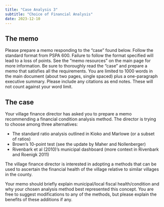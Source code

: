 ```yaml
---
title: "Case Analysis 3"
subtitle: "Choice of Financial Analysis"
date: 2023-12-10
---
```


## The memo
Please prepare a memo responding to the "case" found below. Follow the standard format from PSPA 600. Failure to follow the format specified will lead to a loss of points. See the "memo resources" on the main page for more information.
Be sure to thoroughly read the "case" and prepare a memo that satisfies all the requirements. You are limited to 1000 words in the main document (about two pages, single spaced) plus a one-paragraph executive summary. Please include any citations as end notes. These will not count against your word limit.

## The case
Your village finance director has asked you to prepare a memo recommending a financial condition analysis method. The director is trying to choose among three alternatives:

* The standard ratio analysis outlined in Kioko and Marlowe (or a subset of ratios)
* Brown's 10-point test (see the update by Maher and Nollenberger)
* Rivenbark et al (2010)'s municipal dashboard (more context in Rivenbark and Roenigk 2011)

The village finance director is interested in adopting a methods that can be used to ascertain the financial health of the village relative to similar villages in the county.

Your memo should briefly explain municipal/local fiscal health/condition and why your chosen analysis method best represented this concept. You are free to suggest modifications to any of the methods, but please explain the benefits of these additions if any.